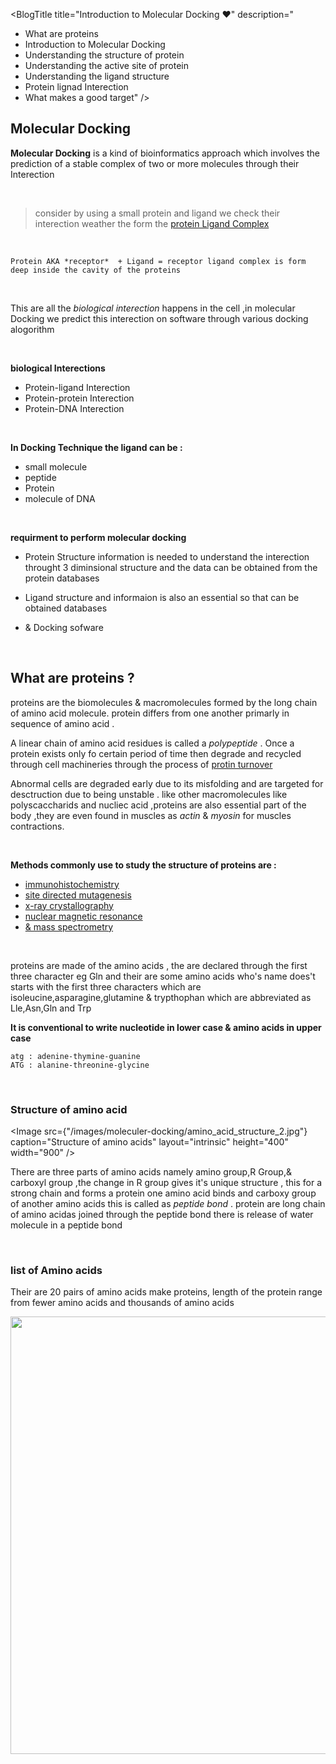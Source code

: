 

<BlogTitle title="Introduction to Molecular Docking ❤" description="
- What are proteins
- Introduction to Molecular Docking
- Understanding the structure of protein
- Understanding the active site of protein
- Understanding the ligand structure
- Protein lignad Interection
- What makes a good target" />






## Molecular Docking



**Molecular Docking** is a kind of bioinformatics approach which involves the prediction of a stable complex of two or more molecules through their Interection

&nbsp;

> consider by using a small protein and ligand we check their interection weather the form the [protein Ligand Complex](https://en.wikipedia.org/wiki/Protein%E2%80%93ligand_complex)


&nbsp;

```
Protein AKA *receptor*  + Ligand = receptor ligand complex is form deep inside the cavity of the proteins
```

&nbsp;

This are all the *biological interection*  happens in the cell ,in molecular Docking we predict this interection on software through various docking alogorithm


&nbsp;


**biological Interections**

* Protein-ligand Interection
* Protein-protein Interection
* Protein-DNA Interection


&nbsp;


**In Docking Technique the ligand can be :**
* small molecule
* peptide 
* Protein
* molecule of DNA



&nbsp;


**requirment to perform molecular docking**


* Protein Structure information is needed to understand the interection throught 3 diminsional structure and the data can be obtained from the protein databases

* Ligand structure and informaion is also an essential so that can be obtained databases 

* & Docking sofware

&nbsp;

## What are proteins ?


proteins are the biomolecules & macromolecules formed by the long chain of amino acid molecule. protein differs from one another primarly in sequence of amino acid .

A linear chain of amino acid residues is called a *polypeptide* . Once a protein exists only fo certain period of time then degrade and recycled through cell machineries through the process of [protin turnover](https://en.wikipedia.org/wiki/Protein_turnover)

Abnormal cells are degraded early due to its misfolding and are targeted for desctruction due to being unstable . like other macromolecules like polyscaccharids and nucliec acid ,proteins are also essential part of the body ,they are even found in muscles as *actin* & *myosin* for muscles contractions.

&nbsp;

**Methods commonly use to study the structure of proteins are :**
* [immunohistochemistry](https://en.wikipedia.org/wiki/Immunohistochemistry)
* [site directed mutagenesis](https://en.wikipedia.org/wiki/Site-directed_mutagenesis)
* [x-ray crystallography](https://en.wikipedia.org/wiki/X-ray_crystallography)
* [nuclear magnetic resonance](https://en.wikipedia.org/wiki/Nuclear_magnetic_resonance)
* [& mass spectrometry](https://en.wikipedia.org/wiki/Mass_spectrometry)


&nbsp;

proteins are made of the amino acids , the are declared through the first three character eg Gln and their are some amino acids who's name does't starts with the first three characters which are isoleucine,asparagine,glutamine & trypthophan which are abbreviated as Lle,Asn,Gln and Trp

**It is conventional to write nucleotide in lower case & amino acids in upper case**

```
atg : adenine-thymine-guanine
ATG : alanine-threonine-glycine
```


&nbsp;

### Structure of amino acid

<Image src={"/images/moleculer-docking/amino_acid_structure_2.jpg"} 
caption="Structure of amino acids"
layout="intrinsic" height="400" width="900"
/>


There are three parts of amino acids namely amino group,R Group,& carboxyl group ,the change in R group gives it's unique structure , this for a strong chain and forms a protein one amino acid binds and carboxy group of another amino acids this is called as *peptide bond* . protein are long chain of amino acidas joined through the peptide bond
there is release of water molecule in a peptide bond


&nbsp;



### list of Amino acids

Their are 20 pairs of amino acids make proteins, length of the protein range from fewer amino acids and thousands of amino acids


<Image src="/images/moleculer-docking/list of amino acids.JPG" layout="intrinsic" height="700" width="900"/>